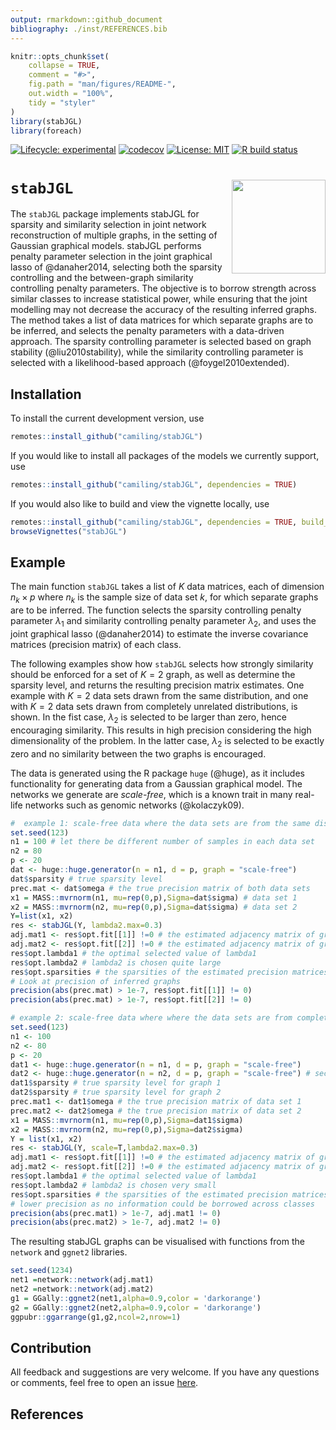```yaml
---
output: rmarkdown::github_document
bibliography: ./inst/REFERENCES.bib
---
```


<!-- README.md is generated from README.Rmd. Please edit that file -->

```r
knitr::opts_chunk$set(
    collapse = TRUE,
    comment = "#>",
    fig.path = "man/figures/README-",
    out.width = "100%",
    tidy = "styler"
)
library(stabJGL)
library(foreach)
```


<!-- badges: start -->
[![Lifecycle: experimental](https://img.shields.io/badge/lifecycle-experimental-orange.svg)](https://www.tidyverse.org/lifecycle/#experimental)
[![codecov](https://codecov.io/gh/Camiling/stabJGL/branch/main/graph/badge.svg?token=QL5ZW3RQZD)](https://codecov.io/gh/Camiling/stabJGL)
[![License: MIT](https://img.shields.io/badge/License-MIT-yellow.svg)](https://opensource.org/licenses/MIT)
[![R build status](https://github.com/Camiling/stabJGL/workflows/R-CMD-check/badge.svg)](https://github.com/Camiling/stabJGL/actions)
<!-- badges: end -->

<!-- IF ON CRAN [![CRAN_Status_Badge](https://www.r-pkg.org/badges/version-last-release/shapr)]
[![CRAN_Downloads_Badge](https://cranlogs.r-pkg.org/badges/grand-total/shapr)]---->
<!--PAPER HERE [![DOI](https://joss.theoj.org/papers/10.21105/joss.02027/status.svg)]---->


# `stabJGL` <img src="man/figures/stabJGLlogo.png" align="right" height="150"/>


The `stabJGL` package implements stabJGL for sparsity and similarity selection in joint network reconstruction of multiple graphs, in the setting of Gaussian graphical models. stabJGL performs penalty parameter selection in the joint graphical lasso of @danaher2014, selecting both the sparsity controlling and the between-graph similarity controlling penalty parameters. The objective is to borrow strength across similar classes to increase statistical power, while ensuring that the joint modelling may not decrease the accuracy of the resulting inferred graphs. The method takes a list of data matrices for which separate graphs are to be inferred, and selects the penalty parameters with a data-driven approach. The sparsity controlling parameter is selected based on graph stability (@liu2010stability), while the similarity controlling parameter is selected with a likelihood-based approach (@foygel2010extended). 


## Installation

To install the current development version, use

```r
remotes::install_github("camiling/stabJGL")
```

If you would like to install all packages of the models we currently support, use

```r
remotes::install_github("camiling/stabJGL", dependencies = TRUE)
```


If you would also like to build and view the vignette locally, use 

```r
remotes::install_github("camiling/stabJGL", dependencies = TRUE, build_vignettes = TRUE)
browseVignettes("stabJGL")
```


## Example


The main function `stabJGL` takes a list of $K$ data matrices, each of dimension $n_k \times p$ where $n_k$ is the sample size of data set $k$, for which separate graphs are to be inferred. The function selects the sparsity controlling penalty parameter $\lambda_1$ and similarity controlling penalty parameter $\lambda_2$, and uses the joint graphical lasso (@danaher2014) to estimate the inverse covariance matrices (precision matrix) of each class. 

The following examples show how `stabJGL` selects how strongly similarity should be enforced for a set of $K=2$ graph, as well as determine the sparsity level, and returns the resulting precision matrix estimates. One example with $K=2$ data sets drawn from the same distribution, and one with $K=2$ data sets drawn from completely unrelated distributions, is shown. In the fist case, $\lambda_2$ is selected to be larger than zero, hence encouraging similarity. This results in high precision considering the high dimensionality of the problem. In the latter case, $\lambda_2$ is selected to be exactly zero and no similarity between the two graphs is encouraged. 

The data is generated using the R package `huge` (@huge), as it includes functionality for generating data from a Gaussian graphical model. The networks we generate are *scale-free*, which is a known trait in many real-life networks such as genomic networks (@kolaczyk09).

```r
#  example 1: scale-free data where the data sets are from the same distribution
set.seed(123)
n1 = 100 # let there be different number of samples in each data set
n2 = 80 
p <- 20
dat <- huge::huge.generator(n = n1, d = p, graph = "scale-free")
dat$sparsity # true sparsity level
prec.mat <- dat$omega # the true precision matrix of both data sets
x1 = MASS::mvrnorm(n1, mu=rep(0,p),Sigma=dat$sigma) # data set 1
x2 = MASS::mvrnorm(n2, mu=rep(0,p),Sigma=dat$sigma) # data set 2
Y=list(x1, x2)
res <- stabJGL(Y, lambda2.max=0.3) 
adj.mat1 <- res$opt.fit[[1]] !=0 # the estimated adjacency matrix of graph 1
adj.mat2 <- res$opt.fit[[2]] !=0 # the estimated adjacency matrix of graph 2
res$opt.lambda1 # the optimal selected value of lambda1
res$opt.lambda2 # lambda2 is chosen quite large
res$opt.sparsities # the sparsities of the estimated precision matrices
# Look at precision of inferred graphs
precision(abs(prec.mat) > 1e-7, res$opt.fit[[1]] != 0)
precision(abs(prec.mat) > 1e-7, res$opt.fit[[2]] != 0)

# example 2: scale-free data where where the data sets are from completely unrelated distributions
set.seed(123)
n1 <- 100 
n2 <- 80
p <- 20
dat1 <- huge::huge.generator(n = n1, d = p, graph = "scale-free")
dat2 <- huge::huge.generator(n = n2, d = p, graph = "scale-free") # second graph is completely unrelated
dat1$sparsity # true sparsity level for graph 1
dat2$sparsity # true sparsity level for graph 2
prec.mat1 <- dat1$omega # the true precision matrix of data set 1
prec.mat2 <- dat2$omega # the true precision matrix of data set 2
x1 = MASS::mvrnorm(n1, mu=rep(0,p),Sigma=dat1$sigma)
x2 = MASS::mvrnorm(n2, mu=rep(0,p),Sigma=dat2$sigma)
Y = list(x1, x2)
res <- stabJGL(Y, scale=T,lambda2.max=0.3)
adj.mat1 <- res$opt.fit[[1]] !=0 # the estimated adjacency matrix of graph 1
adj.mat2 <- res$opt.fit[[2]] !=0 # the estimated adjacency matrix of graph 2
res$opt.lambda1 # the optimal selected value of lambda1
res$opt.lambda2 # lambda2 is chosen very small
res$opt.sparsities # the sparsities of the estimated precision matrices
# lower precision as no information could be borrowed across classes
precision(abs(prec.mat1) > 1e-7, adj.mat1 != 0) 
precision(abs(prec.mat2) > 1e-7, adj.mat2 != 0)

```

The resulting stabJGL graphs can be visualised with functions from the `network` and `ggnet2` libraries. 


```r
set.seed(1234)
net1 =network::network(adj.mat1)
net2 =network::network(adj.mat2)
g1 = GGally::ggnet2(net1,alpha=0.9,color = 'darkorange')
g2 = GGally::ggnet2(net2,alpha=0.9,color = 'darkorange')
ggpubr::ggarrange(g1,g2,ncol=2,nrow=1)
```


## Contribution

All feedback and suggestions are very welcome. If you have any questions or comments, feel
free to open an issue [here](https://github.com/Camiling/stabJGL/issues). 



## References
